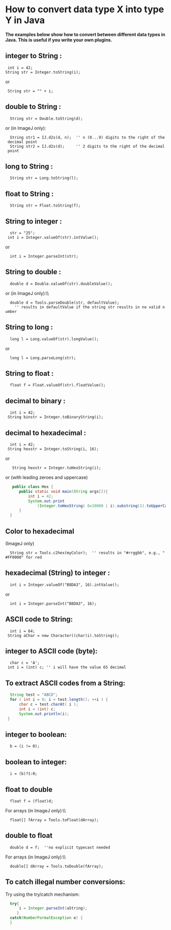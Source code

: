 = How to convert data type X into type Y in Java =

'''The examples below show how to convert between different data types in Java. This is useful if you write your own plugins.'''

== integer to String : ==

  int i = 42; <br />String str = Integer.toString(i);

or

  String str = "" + i; 

== double to String : ==

   String str = Double.toString(d);

or (in ImageJ only):

   String str1 = IJ.d2s(d, n);  '' n (0...9) digits to the right of the decimal point
   String str2 = IJ.d2s(d);     '' 2 digits to the right of the decimal point

== long to String : ==

   String str = Long.toString(l);

== float to String : ==

   String str = Float.toString(f);

== String to integer : ==

   str = "25";<br /> int i = Integer.valueOf(str).intValue();

or

   int i = Integer.parseInt(str);

== String to double : ==

   double d = Double.valueOf(str).doubleValue();

or (in ImageJ only):\\

   double d = Tools.parseDouble(str, defaultValue);<br />    '' results in defaultValue if the string str results in no valid number

== String to long : ==

   long l = Long.valueOf(str).longValue();

or

   long l = Long.parseLong(str);

== String to float : ==

   float f = Float.valueOf(str).floatValue();

== decimal to binary : ==

   int i = 42;<br /> String binstr = Integer.toBinaryString(i);

== decimal to hexadecimal : ==

   int i = 42;<br /> String hexstr = Integer.toString(i, 16);

or

    String hexstr = Integer.toHexString(i);

or (with leading zeroes and uppercase)

<source lang="java">
   public class Hex {
      public static void main(String args[]){
          int i = 42;
          System.out.print
              (Integer.toHexString( 0x10000 | i).substring(1).toUpperCase());
      }
  }
</source>

== Color to hexadecimal ==

(ImageJ only)

   String str = Tools.c2hex(myColor);  '' results in "#rrggbb", e.g., "#FF0000" for red

== hexadecimal (String) to integer : ==

   int i = Integer.valueOf("B8DA3", 16).intValue();

or

   int i = Integer.parseInt("B8DA3", 16);

== ASCII code to String: ==

   int i = 64;<br /> String aChar = new Character((char)i).toString();

== integer to ASCII code (byte): ==

   char c = 'A';<br /> int i = (int) c; '' i will have the value 65 decimal

== To extract ASCII codes from a String: ==

<source lang="java">
  String test = "ABCD";
  for ( int i = 0; i < test.length(); ++i ) {
      char c = test.charAt( i );
      int i = (int) c;
      System.out.println(i);
 }
</source>

== integer to boolean: ==

   b = (i != 0);

== boolean to integer: ==

   i = (b)?1:0;

== float to double ==

   float f = (float)d;

For arrays (in ImageJ only):\\

   float[] fArray = Tools.toFloat(dArray);

== double to float ==

   double d = f;  ''no explicit typecast needed

For arrays (in ImageJ only):\\

   double[] dArray = Tools.toDouble(fArray);

== To catch illegal number conversions: ==

Try using the try/catch mechanism:

<source lang="java">
  try{
      i = Integer.parseInt(aString);
     }
  catch(NumberFormatException e) {
  }
</source>
